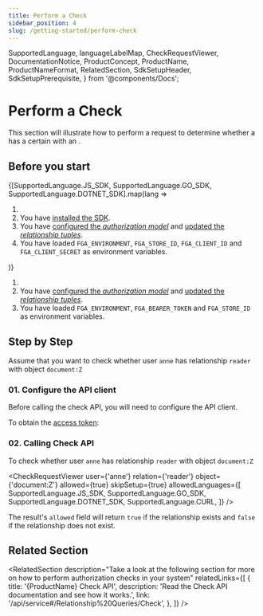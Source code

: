 ```yaml
---
title: Perform a Check
sidebar_position: 4
slug: /getting-started/perform-check
---
```


  SupportedLanguage,
  languageLabelMap,
  CheckRequestViewer,
  DocumentationNotice,
  ProductConcept,
  ProductName,
  ProductNameFormat,
  RelatedSection,
  SdkSetupHeader,
  SdkSetupPrerequisite,
} from '@components/Docs';

# Perform a Check

<DocumentationNotice />

This section will illustrate how to perform a <ProductConcept section="what-is-a-check-request" linkName="check" /> request to determine whether a <ProductConcept section="what-is-a-user" linkName="user" /> has a certain <ProductConcept section="what-is-a-relationship" linkName="relationship" /> with an <ProductConcept section="what-is-an-object" linkName="object" />.

## Before you start

<Tabs groupId="languages">
{[SupportedLanguage.JS_SDK, SupportedLanguage.GO_SDK, SupportedLanguage.DOTNET_SDK].map(lang =>
<TabItem value={lang} label={languageLabelMap.get(lang)}>

1. <SdkSetupPrerequisite />
2. You have [installed the SDK](./install-sdk.mdx).
3. You have [configured the _authorization model_](../modeling) and [updated the _relationship tuples_](./update-tuples.mdx).
4. You have loaded `FGA_ENVIRONMENT`, `FGA_STORE_ID`, `FGA_CLIENT_ID` and `FGA_CLIENT_SECRET` as environment variables.

</TabItem>
)}
<TabItem value={SupportedLanguage.CURL} label={languageLabelMap.get(SupportedLanguage.CURL)}>

1. <SdkSetupPrerequisite />
2. You have [configured the _authorization model_](../modeling) and [updated the _relationship tuples_](./update-tuples.mdx).
3. You have loaded `FGA_ENVIRONMENT`, `FGA_BEARER_TOKEN` and `FGA_STORE_ID` as environment variables.

</TabItem>
</Tabs>

## Step by Step

Assume that you want to check whether user `anne` has relationship `reader` with object `document:Z`

### 01. Configure the <ProductName format={ProductNameFormat.ShortForm}/> API client

Before calling the check API, you will need to configure the API client.

<Tabs groupId="languages">
<TabItem value={SupportedLanguage.JS_SDK} label={languageLabelMap.get(SupportedLanguage.JS_SDK)}>

<SdkSetupHeader lang={SupportedLanguage.JS_SDK} />

</TabItem>
<TabItem value={SupportedLanguage.GO_SDK} label={languageLabelMap.get(SupportedLanguage.GO_SDK)}>

<SdkSetupHeader lang={SupportedLanguage.GO_SDK} />

</TabItem>
<TabItem value={SupportedLanguage.DOTNET_SDK} label={languageLabelMap.get(SupportedLanguage.DOTNET_SDK)}>

<SdkSetupHeader lang={SupportedLanguage.DOTNET_SDK} />

</TabItem>
<TabItem value={SupportedLanguage.CURL} label={languageLabelMap.get(SupportedLanguage.CURL)}>

To obtain the [access token](https://auth0.com/docs/authorization/flows/call-your-api-using-the-client-credentials-flow):

<SdkSetupHeader lang={SupportedLanguage.CURL} />

</TabItem>
</Tabs>

### 02. Calling Check API

To check whether user `anne` has relationship `reader` with object `document:Z`

<CheckRequestViewer
  user={'anne'}
  relation={'reader'}
  object={'document:Z'}
  allowed={true}
  skipSetup={true}
  allowedLanguages={[
    SupportedLanguage.JS_SDK,
    SupportedLanguage.GO_SDK,
    SupportedLanguage.DOTNET_SDK,
    SupportedLanguage.CURL,
  ]}
/>

The result's `allowed` field will return `true` if the relationship exists and `false` if the relationship does not exist.

## Related Section

<RelatedSection
  description="Take a look at the following section for more on how to perform authorization checks in your system"
  relatedLinks={[
    {
      title: '{ProductName} Check API',
      description: 'Read the Check API documentation and see how it works.',
      link: '/api/service#/Relationship%20Queries/Check',
    },
  ]}
/>